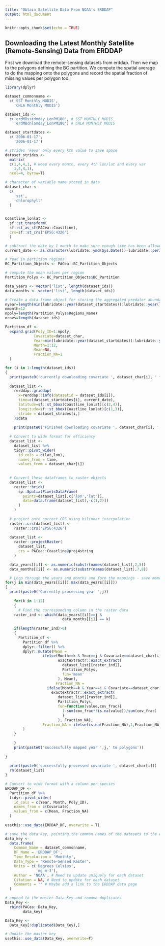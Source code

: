 ```yaml
---
title: "Obtain Satellite Data From NOAA's ERDDAP"
output: html_document
---
```


```r
knitr::opts_chunk$set(echo = TRUE)
```

## Downloading the Latest Monthly Satellite (Remote-Sensing) Data from ERDDAP

First we download the remote-sensing datasets from erddap. Then we map to the polygons defining the BC partition. We compute the spatial average to do the mapping onto the polygons and record the spatial fraction of missing values per polygon too.

```r
library(dplyr)

dataset_commonname <-
  c('SST Monthly MODIS', 
    'CHLA Monthly MODIS')

dataset_ids <-
  c('erdMBsstdmday_LonPM180', # SST MONTHLY MODIS
    'erdMBchlamday_LonPM180') # CHLA MONTHLY MODIS

dataset_startdates <-
  c('2006-01-17',
    '2006-01-17')

# strides 'keep' only every kth value to save space
dataset_strides <- 
  matrix(
  c(1,4,4,1, # keep every month, every 4th lon/lat and every var
    1,4,4,1),
  ncol=4, byrow=T)

# character of variable name stored in data
dataset_char <-
  c(
    'sst',
    'chlorophyll'
  )
  

Coastline_lonlat <-
  sf::st_transform(
  sf::st_as_sf(PACea::Coastline),
  crs=sf::st_crs('EPSG:4326')
  )

# subtract the date by 1 month to make sure enough time has been allowed to update the satellite data
current_date <- as.character(lubridate::ymd(Sys.Date())-lubridate::period(1, units='month'))

# read in partition regions
BC_Partition_Objects <- PACea::BC_Partition_Objects

# compute the mean values per region
Partition_Polys <- BC_Partition_Objects$BC_Partition

data_years <- vector('list', length(dataset_ids))
data_months <- vector('list', length(dataset_ids))

# Create a data.frame object for storing the aggregated predator abundance values
nyear=length(min(lubridate::year(dataset_startdates)):lubridate::year(lubridate::ymd(Sys.Date())-lubridate::period(1, units='month')))
nmonth=12
npoly=length(Partition_Polys$Regions_Name)
ncovs=length(dataset_ids)

Partition_df <-
  expand.grid(Poly_ID=1:npoly,
             Covariate=dataset_char,
             Year=min(lubridate::year(dataset_startdates)):lubridate::year(lubridate::ymd(Sys.Date())-lubridate::period(1, units='month')),
             Month=1:12,
             Mean=NA,
             Fraction_NA=1
  )

for (i in 1:length(dataset_ids))
{
  print(paste0('currently downloading covariate ', dataset_char[i], ' from ERDDAP Database'))
  
  dataset_list <-
    rerddap::griddap(
      x=rerddap::info(datasetid = dataset_ids[i]),
      time=c(dataset_startdates[i], current_date),
      latitude=sf::st_bbox(Coastline_lonlat)[c(2,4)],
      longitude=sf::st_bbox(Coastline_lonlat)[c(1,3)],
      stride = dataset_strides[i,]
    )$data
  
    print(paste0('Finished downloading covariate ', dataset_char[i], ' from ERDDAP Database'))
  
  # Convert to wide format for efficiency
  dataset_list <-
    dataset_list %>%
    tidyr::pivot_wider(
      id_cols = c(lat,lon),
      names_from = time, 
      values_from = dataset_char[i])
    
  
  # Convert these dataframes to raster objects 
  dataset_list <-
    raster::brick(
      sp::SpatialPixelsDataFrame(
        points=dataset_list[,c('lon','lat')],
        data=data.frame(dataset_list[,-c(1,2)])
      )
    )
  
  # project onto correct CRS using bilinear interpolation
  raster::crs(dataset_list) <-
    raster::crs('EPSG:4326')
  
  dataset_list <-
    raster::projectRaster(
      dataset_list,
      crs = PACea::Coastline@proj4string
    )

  data_years[[i]] <- as.numeric(substr(names(dataset_list),2,5))
  data_months[[i]] <- as.numeric(substr(names(dataset_list),7,8))

  # Loop through the years and months and form the mappings - save memory this way
for(j in min(data_years[[i]]):max(data_years[[i]]))
{
  print(paste0('Currently processing year ',j))
   
    for(k in 1:12)
    {
      # Find the corresponding column in the raster data
    raster_ind <- which(data_years[[i]]==j & 
                          data_months[[i]] == k)
    
    if(length(raster_ind)>0)
    {
      Partition_df <- 
        Partition_df %>%
        dplyr::filter() %>%
        dplyr::mutate(Mean = 
                 ifelse(Month==k & Year==j & Covariate==dataset_char[i],
                        exactextractr::exact_extract(
                          dataset_list[[raster_ind]],
                          Partition_Polys,
                          fun='mean'
                        ), Mean),
                       Fraction_NA =
                   ifelse(Month==k & Year==j & Covariate==dataset_char[i],
                     exactextractr::exact_extract(
                        dataset_list[[raster_ind]],
                        Partition_Polys,
                        fun=function(value,cov_frac){
                          1-sum(cov_frac*!is.na(value))/sum(cov_frac)
                          }
                        ), Fraction_NA),
                 Fraction_NA = ifelse(is.na(Fraction_NA),1,Fraction_NA)
        ) 
    }
      
    }
    print(paste0('successfully mapped year ',j,' to polygons'))
    
}
  
  print(paste0('successfully processed covariate ', dataset_char[i]))
  rm(dataset_list)
}

# Convert to wide format with a column per species
ERDDAP_DF <-
  Partition_df %>%
  tidyr::pivot_wider(
    id_cols = c(Year, Month, Poly_ID),
    names_from = c(Covariate),
    values_from = c(Mean, Fraction_NA)
  )
  
usethis::use_data(ERDDAP_DF, overwrite = T)

# save the data key, pointing the common names of the datasets to the correct DF
data_key <- 
  data.frame(
    Common_Name = dataset_commonname,
    DF_Name = 'ERDDAP_DF',
    Time_Resolution = 'Monthly',
    Data_Type = 'Remote-Sensed Raster',
    Units = c('Degrees Celsius', 
              'mg m-3'),
    Author = 'NOAA', # Need to update uniquely for each dataset
    Citation = NA, # Need to update for each dataset
    Comments = '' # Maybe add a link to the ERDDAP data page
  )

# append to the master Data_Key and remove duplicates
Data_Key <-
  rbind(PACea::Data_Key,
        data_key)

Data_Key <-
  Data_Key[!duplicated(Data_Key),]

# Update the master key
usethis::use_data(Data_Key, overwrite=T)

```





